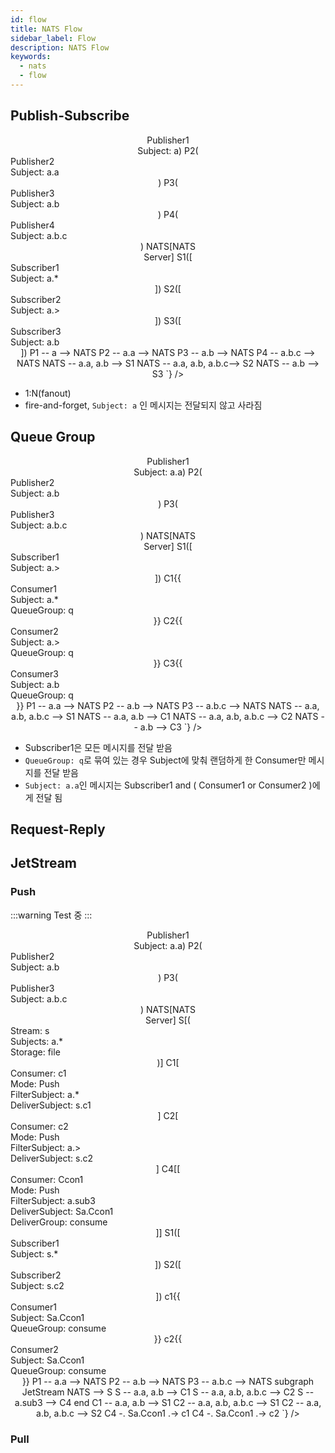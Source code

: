 ```yaml
---
id: flow
title: NATS Flow
sidebar_label: Flow
description: NATS Flow
keywords:
  - nats
  - flow
---
```


## Publish-Subscribe

<center>
  <Mermaid
    chart={`flowchart LR
    P1(<div align=left>Publisher1<br/>Subject: a</div>)
    P2(<div align=left>Publisher2<br/>Subject: a.a</div>)
    P3(<div align=left>Publisher3<br/>Subject: a.b</div>)
    P4(<div align=left>Publisher4<br/>Subject: a.b.c</div>)
    NATS[NATS<br/>Server]
    S1([<div align=left>Subscriber1<br/>Subject: a.*</div>])
    S2([<div align=left>Subscriber2<br/>Subject: a.></div>])
    S3([<div align=left>Subscriber3<br/>Subject: a.b</div>])
    P1 -- a --> NATS
    P2 -- a.a --> NATS
    P3 -- a.b --> NATS
    P4 -- a.b.c --> NATS
    NATS -- a.a, a.b --> S1
    NATS -- a.a, a.b, a.b.c--> S2
    NATS -- a.b --> S3
`}
  />
</center>

- 1:N(fanout)
- fire-and-forget, `Subject: a` 인 메시지는 전달되지 않고 사라짐

## Queue Group

<center>
  <Mermaid
    chart={`flowchart LR
    P1(<div align=left>Publisher1<br/>Subject: a.a</div>)
    P2(<div align=left>Publisher2<br/>Subject: a.b</div>)
    P3(<div align=left>Publisher3<br/>Subject: a.b.c</div>)
    NATS[NATS<br/>Server]
    S1([<div align=left>Subscriber1<br/>Subject: a.></div>])
    C1{{<div align=left>Consumer1<br/>Subject: a.*<br/>QueueGroup: q</div>}}
    C2{{<div align=left>Consumer2<br/>Subject: a.><br/>QueueGroup: q</div>}}
    C3{{<div align=left>Consumer3<br/>Subject: a.b<br/>QueueGroup: q</div>}}
    P1 -- a.a --> NATS
    P2 -- a.b --> NATS
    P3 -- a.b.c --> NATS
    NATS -- a.a, a.b, a.b.c --> S1
    NATS -- a.a, a.b --> C1
    NATS -- a.a, a.b, a.b.c --> C2
    NATS -- a.b --> C3
`}
  />
</center>

- Subscriber1은 모든 메시지를 전달 받음
- `QueueGroup: q`로 묶여 있는 경우 Subject에 맞춰 랜덤하게 한 Consumer만 메시지를 전달 받음
- `Subject: a.a`인 메시지는 Subscriber1 and ( Consumer1 or Consumer2 )에게 전달 됨

## Request-Reply

## JetStream

### Push

:::warning
Test 중
:::

<center>
  <Mermaid
    chart={`flowchart LR
    P1(<div align=left>Publisher1<br/>Subject: a.a</div>)
    P2(<div align=left>Publisher2<br/>Subject: a.b</div>)
    P3(<div align=left>Publisher3<br/>Subject: a.b.c</div>)
    NATS[NATS<br/>Server]
    S[(<div align=left>Stream: s<br/>Subjects: a.*<br/>Storage: file</div>)]
    C1[<div align=left>Consumer: c1<br/>Mode: Push<br/>FilterSubject: a.*<br/>DeliverSubject: s.c1</div>]
    C2[<div align=left>Consumer: c2<br/>Mode: Push<br/>FilterSubject: a.><br/>DeliverSubject: s.c2</div>]
    C4[[<div align=left>Consumer: Ccon1<br/>Mode: Push<br/>FilterSubject: a.sub3<br/>DeliverSubject: Sa.Ccon1<br/>DeliverGroup: consume</div>]]
    S1([<div align=left>Subscriber1<br/>Subject: s.*</div>])
    S2([<div align=left>Subscriber2<br/>Subject: s.c2</div>])
    c1{{<div align=left>Consumer1<br/>Subject: Sa.Ccon1<br/>QueueGroup: consume</div>}}
    c2{{<div align=left>Consumer2<br/>Subject: Sa.Ccon1<br/>QueueGroup: consume</div>}}
    P1 -- a.a --> NATS
    P2 -- a.b --> NATS
    P3 -- a.b.c --> NATS
    subgraph JetStream
    NATS --> S
    S -- a.a, a.b --> C1
    S -- a.a, a.b, a.b.c --> C2
    S -- a.sub3 --> C4
    end
    C1 -- a.a, a.b --> S1
    C2 -- a.a, a.b, a.b.c --> S1
    C2 -- a.a, a.b, a.b.c --> S2
    C4 -. Sa.Ccon1 .-> c1
    C4 -. Sa.Ccon1 .-> c2
`}
  />
</center>

### Pull
